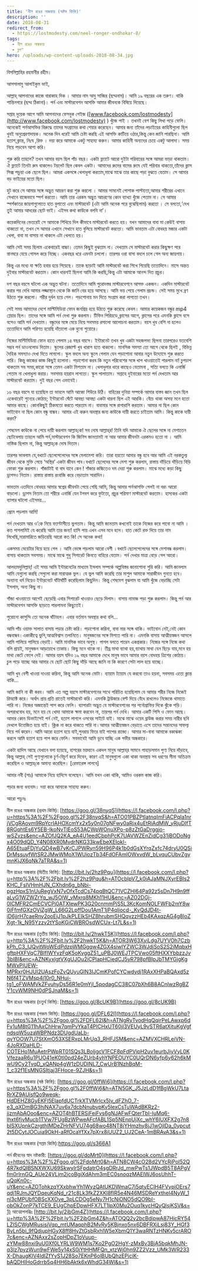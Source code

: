 ```yaml
---
title: 'নীল রঙের অন্ধকার (অষ্টম কিস্তি)'
description: ''
date: 2018-08-31
redirect_from:
  - https://lostmodesty.com/neel-ronger-ondhokar-8/
tags:
  - নীল রঙের অন্ধকার
  - ব্লগ"
hero: /uploads/wp-content-uploads-2018-08-34.jpg
---
```


বিসমিল্লাহির রহমানীর রহীম।

আসসালামু আলাইকুম ভাই,

আল্লাহ্‌ আপনাদের কাজে বারাকাহ দিক । আমার নাম আবু সাব্বির (ছদ্মনাম)। আমি ১৯ বছরের এক তরুণ। থাকি শান্তিনগরে (ছদ্ম ঠিকানা)। পর্ন এবং মাস্টারবেশন আসক্তি আমার জীবনকে বিষিয়ে দিয়েছে।

সপ্তাহ দুয়েক আগে আমি আপনাদের ফেসবুক পেইজ ([www.facebook.com/lostmodesty](http://www.facebook.com/lostmodesty) ) খুঁজে পাই । তখনই বেশ কিছু লিখা পড়ে ফেলি। অনেকেই পর্নআসক্তির বিরুদ্ধে তাদের সংগ্রামের কথা শেয়ার করেছেন। আমার জন্য তাঁদের লড়াইয়ের কাহিনীগুলো ছিল খুবই অনুপ্রেরণাদায়ক। অনেক দিন ধরেই আমি চেষ্টা করছি এই আসক্তি কাটিয়ে ওঠার,কিন্তু কেন জানি পারছিনা। আমি হতাশ,ক্লান্ত, নিঃস্ব ,রিক্ত । দয়া করে আমাকে একটু সাহায্য করুন। আমার কাহিনী অন্যদের চেয়ে একটু আলাদা। সময় নিয়ে পড়বেন আশা করি।

শুরু করি তাহলে? তখন আমার বয়স ছিল পাঁচ বছর। একটা ফ্ল্যাটে আরো দুইটা পরিবারের সঙ্গে আমরা ভাড়া থাকতাম। ঐ ফ্ল্যাটে তিনটা রুম থাকলেও টয়লেট ছিল কেবল একটা। আমাদের রুমের বামের রুমে যেই পরিবার থাকতো,তাঁদের ক্লাস সিক্স পড়ুয়া এক ছেলে ছিল। আমরা একসঙ্গে খেলাধুলা করতাম,মাঝে মাঝে তার কাছে পড়া বুঝতে যেতাম। সে আমার বড় ভাইয়ের মতো ছিল।

হুট করে সে আমার সঙ্গে অদ্ভুত আচরণ করা শুরু করলো । আমার সামনেই পোশাক পাল্টাতো,আমার শরীরের এখানে সেখানে বাজেভাবে স্পর্শ করতো। আমি তার এরকম অদ্ভুত আচরণের কোন ব্যাখ্যা খুঁজে পেতাম না। সে আমার স্পর্শকাতর জায়গাগুলোতে হাত বুলাতো এবং মাস্টারবেট (এটা আমি অনেক পরে বুঝেছিলাম) করতো । সে বলতো,‘দেখ তুই আমার আদরের ছোট ভাই। এইসব কথা কাউকে বলবি না’।

কয়েকদিনের ভেতরেই সে আমাকে শিখিয়ে দিল কীভাবে মাস্টারবেট করতে হয়। যখন আমাদের বাবা মা কেউই বাসায় থাকতো না, তখন সে আমার এখানে সেখানে হাত বুলিয়ে মাস্টারবেট করতো। আমি ভাবতাম এটা বোধহয় মজার একটা খেলা, বাবা মা বাসায় না থাকলে এটা খেলতে হয়।

আমি সেই সময় ছিলাম একেবারেই বাচ্চা। তেমন কিছুই বুঝতাম না। দেখতাম সে মাস্টারবেট করার কিছুক্ষণ পরে স্নানঘরে যেয়ে গোসল করে নিচ্ছে। একবছর ধরে এমনটা চললো। তারপর ওরা বাসা বদলে চলে গেল অন্য জায়গায়।

কিন্তু এর মধ্যে যা ক্ষতি হবার হয়ে গিয়েছে। তাকে ছাড়াই আমি মাস্টারবেট করা শিখে গিয়েছি ততোদিনে। মাসে অন্তত দুইবার মাস্টারবেট করতাম। কোন ধারনাই ছিলনা আমি কি করছি,কিন্তু এটা আমাকে আনন্দ দিত প্রচুর।

দশ বছর বয়সে ঘটলো এক অদ্ভুত ঘটনা। ততোদিনে আমি পুরোদস্তর মাস্টারবেশনে আসক্ত একজন। একদিন মাস্টারবেট করার পর দেখি আমার লজ্জাস্থান থেকে কি জানি বের হয়ে আসছে। আমি ভয় পেয়ে গেলাম প্রচন্ড। সেই সময় মুখে ব্রণ উঠতে শুরু করলো। শরীর দুর্বল হয়ে গেল। পড়শোনায় মন দিতে সংগ্রাম করা লাগতো তখন।

সেই সময় আমাদের দেশে মাল্টিমিডিয়া ফোন জনপ্রিয় হয়ে উঠতে শুরু করেছে কেবল। আমার কয়েকজন বন্ধুর mp4 প্লেয়ার ছিল। তাদের সঙ্গে আমি পর্ন দেখা শুরু করলাম। টিফিন পিরিয়ডে,ক্লাসের আগে, ক্লাসের পরে এমনকি ক্লাসে বসে বসেও আমি পর্ন দেখতাম। বন্ধুদের সঙ্গে মেয়ে নিয়ে সবসময় রসালো আলোচনা করতাম। বয়স খুব বেশি না হলেও ততোদিনে আমি পরিণত হয়েছি দাঁতালো এক বুনো শুয়োরে।

নিজের মাল্টিমিডিয়া ফোন হাতে পেলাম ১৪ বছর বয়সে। ইন্টারনেট তখন খুব একটা সহজলভ্য ছিলনা তারপরেও যতবেশি সম্ভব পর্ন ডাওনলোড দিতাম। স্কুলের রেজাল্ট খুব খারাপ হতে থাকলো। মানসিক সমস্যা তো আগে থেকে ছিলই , বিভিন্ন দৈহিক সমস্যাও দেখা দিতে লাগলো। স্কুল বদলে অন্য স্কুলে গেলাম যেন পড়াশোনা আবার নতুন উদ্যোমে শুরু করতে পারি। কিন্তু কাজের কাজ কিছুই হলোনা। পড়াশোনা করব কি নতুন পরিবেশের সঙ্গে খাপ খাওয়াতেই পারলাম না! চুপচাপ থাকতাম সব সময়,কারো সঙ্গে তেমন একটা মিশতাম না। খেলাধুলার ধারে কাছেও যেতামনা , সত্যি বলতে কি এনার্জি পেতাম না খেলাধুলা করার। সবসময় হয়রান লাগতো। স্কুল পালাতাম। সপ্তাহে দুইবারের মতো পর্ন দেখতাম আর মাস্টারবেট করতাম। দুই বছর গেল এভাবেই।

১৬ বছর বয়সে যা হয়েছিল তা ভাবলে আমি আজো শিউরে উঠি। বাহিরের দুনিয়া সম্পর্কে আমার বাস্তব জ্ঞান তখন ছিল একেবারেই শুন্যের কোঠায়; ইন্টারনেট ঘেঁটে আবছা আবছা একটা ধারনা ছিল এই আরকি। বেঁচে থাকা অসহ্য মনে হতো আমার কাছে। কোনকিছুই ঠিকমতো করতে পারতাম না। বাবামার সঙ্গে রাগারাগি করতাম। আমার না ছিল কোন ভাইবোন না ছিল কোন বন্ধু বান্ধব। আমার এই করুন অবস্থার জন্য কাউকে দায়ী করতে চাইতাম আমি। কিন্তু কাকে দায়ী করব?

শেষমেশ কাউকে না পেয়ে দায়ী করলাম আল্লাহ্‌কে! সব দোষ আল্লাহ্‌র! তিনি যদি আমাকে ঐ ছেলের সঙ্গে না মেশাতেন ছোটবেলায় তাহলে আমি পর্ন,মাস্টারবেশন কি জিনিস জানতামই না আর আমার জীবনটা এরকমও হতো না । আমি নাস্তিক ছিলাম না, কিন্তু আল্লাহ্‌কে দোষ দিতাম।

তারপর ভাবলাম যে,বখাটে ছেলেপেলেদের সঙ্গে মেলামেশা করি। তারা হয়তো আমার বন্ধু হবে আর আমি এই নরকতুল্য জীবন থেকে মুক্তি পেয়ে ‘অস্থির’ একটা জীবন পাব।বখাটে ছেলেদের সঙ্গে মেশা শুরু করলাম, রাস্তায় দাঁড়িয়ে দাঁড়িয়ে বিড়ি ফোকা শুরু করলাম। গাঁজাটাই বা বাদ যাবে কেন ! গাঁজার কল্কিতেও দম দেয়া শুরু করলাম। মাঝে মধ্যে কড়া কিছু ড্রাগসও নিতাম। রাস্তায় রাস্তায় রংবাজি করে বেড়াতাম সারাদিন।

ভাবতাম এতদিনে বোধহয় আমার স্বপ্নের জীবনটা পেয়ে গেছি আমি, কিন্তু আমার পর্নআসক্তি গেলই না বরং আরো বাড়লো। ড্রাগস নিতাম তো শরীরে এনার্জি যেন টগবগ করে ফুটতো, প্রচুর পরিমাণ মাস্টারবেট করতাম। হাস্যকর একটা ব্যাপার ঘটলো এইসময়...

প্রেমে পড়লাম আমি!

পর্ন দেখতাম আর ও’কে নিয়ে ফ্যাণ্টাসীতে ভুগতাম। কিন্তু আমি জানতাম কখনোই তাকে নিজের করে পাবো না আমি । কত পাগলামিই যে করেছি আমি তার জন্য! হাসি পায় এখন এসব মনে হলে। হাত কেটে রক্ত দিয়ে তার নাম লিখেছি,মারামারিতে জড়িয়েছি আরো কত কি! সে অনেক কথা!

একসময় মেয়েটার বিয়ে হয়ে গেল । আমি ভেঙ্গে পড়লাম আরো বেশী ।বখাটে ছেলেপেলেদের সঙ্গে মেশাবন্ধ করলাম। বাসায় থাকতাম সবসময়। মাঝে মাঝে শুধু সিগারেট কিনতে বাহিরে যেতাম। পর্ন দেখার মাত্রা বেড়ে গেল আরো।

আলহামদুলিল্লাহ্‌! এই সময় আমি ইন্টারনেটের মাধ্যমে ইসলাম সম্পর্কে অল্পবিস্তর জানাশোনা শুরি করি। আমি জানলাম আমি যেগুলো করছি সেগুলো করা মারাত্মক ভুল। যে ভুল আমি করেছি তার মাশুল আমাকে সারাজীবন গুনতে হবে। অন্যান্য ধর্ম নিয়েও ইন্টারনেটে ঘাঁটাঘাঁটি করেছিলাম কিছুদিন। কিন্তু শেষমেশ বুঝলাম যা আমি খুঁজে বেড়াচ্ছি সেটা ইসলাম, অন্য কিছু না।

গাঁজা খাওয়াতো আগেই ছেড়েছি এবার সিগারেট খাওয়াও ছেড়ে দিলাম। বাসায় নামাজ পড়া শুরু করলাম। কিন্তু পর্ন আর মাস্টারবেশন আসক্তি ছাড়তে পারলামনা কিছুতেই।

পুরোনো কাসুন্দি তো অনেক ঘাঁটাহল। এবার বর্তমান অবস্থার কথা বলি...

আমি পাঁচ ওয়াক্ত সালাত বাসায় পড়ার চেষ্টা করি। পড়াশোনা করিনা, বাবা মার সঙ্গে থাকি। ভাইবোন নেই,নেই কোন বন্ধবান্ধব।একাকীত্বে ভুগি,আত্মবিশ্বাস তলানিতে। মানুষজনের সঙ্গে মিশতে পারি না। এমনকি বাসায় আত্মীয়স্বজন আসলে আমি পালিয়ে পালিয়ে বেড়াই। আমি মানসিক ভাবে অসুস্থ। পাগল বলতে পারেন একপ্রকার। নিজের সঙ্গে নিজে কথা বলি প্রায়ই, মানুষজন আড়চোখে তাকায়। কিছু মনে থাকে না। তীব্র মাথা ব্যাথা হয়,ব্যাথায় মাথা যেন ছিড়ে যায়,মনে হয় মাথা কেটে ফেলে দেই। আমার বয়স যদিও ১৯ বছর আমাকে দেখে মানুষ ভাবে আমার বয়স বোধহয় ত্রিশের কোঠায়। চুল পড়ে যাচ্ছে আর আমার যে ছোট ছোট কিছু দাঁড়ি আছে জানি না কি কারণে সেটা লাল হয়ে যাচ্ছে।

আমি খুব বেশী খাওয়া দাওয়া করিনা, কিন্তু আমি অনেক মোটা। ব্যায়াম ট্যায়াম যে করবো তাও হয়না, সবসময় এতো ক্লান্ত থাকি...

আমি জানি না কী করব। আমি এত অল্প বয়সে মাস্টারবেশনের সাথে পরিচিত হয়েছিলাম যে আমার শরীর নিজে নিজেই রিঅ্যাক্ট করে। অর্থাৎ প্রায় প্রতি রাতেই মাস্টারবেট করি। এমনকি ট্রাউজার বেল্ট দিয়ে বেঁধে রাখলেও নিজেকে থামাতে পারি না। নিজের অজান্তেই পাপ করে ফেলি। ব্যাপারটা অদ্ভুত যে মাস্টারবেশনের পর পর্নোগ্রাফির দিকে ঝুঁকে পড়ি। অপরাধবোধ হয়, মনে হয় যে খোদা আমাকে ক্ষমা করবেন না, তারপর পর্ন দেখি। আমার একটি পিসি ও ফোন আছে। আমার কোন ডিভাইসেই পর্ন নেই, হতাশ লাগলে ওসবের সাইটে যাই। মাঝে মাঝে ওয়েব ব্রাউজ করার সময় নারীর ছবি দেখলে উত্তেজিত হয়ে যাই। ক্লিক না করে থাকতে পারি না।আমার আত্মীয়স্বজন বেড়াতে এসে তাদের সন্তানদের সাফল্য নিয়ে গর্ব করেন। আমি আরো হতাশ হয়ে যাই,পুনরায় ফিরে যাই পাপের রাজ্যে। আমার মা-বাবা আমাকে বকাঝকা করলে আমি হতাশ হয়ে পাপ করে ফেলি। সবভাবেই আমি ডুবে যাচ্ছি এক গভীর অন্ধকারে।

একটা হাদিস আছে যেখানে বলা হয়েছে, হাশরের ময়দানে একদল মানুষ আল্লাহ্‌র সামনে পাহাড়সমান পুণ্য নিয়ে দাঁড়াবে, কিন্তু আল্লাহ্‌ সেই পুণ্যগুলোকে চূর্ণ-বিচূর্ণ করে দিবেন, কারণ এই মানুষগুলো একা থাকা অবস্থায় সব ধরণের সীমা অতিক্রম করেছিল ও আল্লাহ্‌কে অমান্য করেছিল। \[রেফারেন্স লাগবে]

আমার নবী (সাঃ) আমাকে নিয়ে হাদিসে বলেছেন। আমি যখন একা থাকি, আমিও ওরকম কাজ করি।

পড়ার জন্য ধন্যবাদ। দয়া করে আমাকে সাহায্য করুন।

আরো পড়ুনঃ

নীল রঙের অন্ধকার (প্রথম কিস্তি): [https://goo.gl/38nyqS](https://l.facebook.com/l.php?u=https%3A%2F%2Fgoo.gl%2F38nyqS&h=ATO01PBZPtIatnqImFiACPqIa1nrjVCgRAovm9RpYcrIAHOXcmYx2x5y0n07gNFwy0aRjx4uEtRiAdMW_yRjuDIfT8RGqhtEs6Y5EB-IkoNvTlEoS53ACWpWOnuXPo-p8zZtGaDrggjo-wSZvzs&enc=AZOfJQ2KA_eA4U1eedCbphPcK7UAVWZEnZidCg31jBODoNgx4O09dQD_Y4N08XR0MvdrNKG33kwEbeXEIokl-A65EtuaFDjYuQD4wB7yKrCJPWRyn59H96P4k1b0dGsXYrqZxfc74dryU0QSiDrMssuyfWtSR2JMwWMoX1WUiozTb34FdOFAmlOWxvdW_bLvquCUbvZgymnKjJX6qNk7aTRA&s=1)

নীল রঙের অন্ধকার (দ্বিতীয় কিস্তি): [http://bit.ly/2hz9Pqu](https://l.facebook.com/l.php?u=http%3A%2F%2Fbit.ly%2F2hz9Pqu&h=ATOcblpV7_k0iAJaMNJXyrEBIs2KHC_FsIVHmHJN_CXhdn6g_bNbi-pgzHpxS1nUuRegVxN7vOfxTcdCs74pqBtQC71VCZHI64Pa92z5sDn7H9n9ffaLyG1WZWZrYq_wJ5OlW_vMxrq8MKh11HU&enc=AZO2DGj-0lCMFR2CmECVCPj0ATXIewPK3G20cnmmPjS5L3KcKomNOLFWFb2mY8w0jFfmfGXzOVjZgW_L66G2LpffDou1AmT1jP4qIiocd-_KvQdJD4t-iD6jjrH7caeRny2ooEjJ1pJkPLEIkSHZBhrubmSHQqvzzHEb4KAxqzAG4g8loZXgt-1k_N95Yzzv2tYSoKGiCWBROsdWCUx-Lt7L&s=1)

নীল রঙের অন্ধকার (তৃতীয় কিস্তি): [http://bit.ly/2hwkT5K](https://l.facebook.com/l.php?u=http%3A%2F%2Fbit.ly%2F2hwkT5K&h=ATOR3W63XyiLdg7UYVOh7CzbkPh_C3_IJQvjtWoWEdPdzpWMGgqw4ZGX4siwlYZWC3WJdjSoS2S2jMqbxHgftpHXFVqC7BIfIWYvzFqK5oKvggZ51_uPBJ0WEJTPCVwo05ftHXXYbbzzJv3bIBI&enc=AZNKyxlgtVXgUJOu2iCPlapHCiedCJ5yR798pfBIpJbTMYGjgKgMWxPIUEW-MPRxr0HJUI2UAszFoZvQUyuGlN3IJCmKPofCYCwdydj1RAxXHPaBQAxd5zN6f4TZVMsp4j10r0_NHui-tg1_oFWAMVkZFvuhyDs56R1e0mYjl_5podagCC38C07bXh6B8ACnlwzRgBZY1cvWM9NH0dPSJnaM&s=1)

নীল রঙের অন্ধকার (চতুর্থ কিস্তি): [https://goo.gl/8cUK9B](https://goo.gl/8cUK9B)

নীল রঙের অন্ধকার (পঞ্চম কিস্তি): [https://goo.gl/DFL62I](https://l.facebook.com/l.php?u=https%3A%2F%2Fgoo.gl%2FDFL62I&h=ATNgRyTvodHqQqirPeLAwxp6dFv1uM8tG11hAxChHrw7qmPvYkaT4PICHxUT60jI3VEUyL9vSTR6atXituKgVgfndsqW5uzaWBPNdz3DUgdUaLb-qvYOOW7U7StXmO53XSERxpLMrUq3_RHFJSM&enc=AZMVXCHRLeiVN-4JoRXDaHLD-COTEHo1MuAetrPWpRT01SQs3LBoljgcV1FCF8pFdPVjpH2uv1eurbJjyVyL0KVfezaaR6u1PUO41eK0tI0pd24eZUrb4yhYNPEOUYC0UQrDN6yfp6y62h6kMwU9Cy2TvqD_xQANp4gW1zDUDINL7_CwUrB1NzhBqM-1_c32f1EsMNGSItjaj3FHoce-9ZJH&s=1)

নীল রঙের অন্ধকার (ষষ্ঠ কিস্তি): [https://goo.gl/0ffWi6](https://l.facebook.com/l.php?u=https%3A%2F%2Fgoo.gl%2F0ffWi6&h=ATN5GK_J5JzLdD1fBgWkU7LtaRrXZ9AUisfQo9weqk-HdDEHZ8GyEKFl5ElapfdUCTrkXTVMrIcx5Iv_dFZhO_7-e3_qXDmBG3hjNAX7uv6x7dcbNnubvpKv5lexCsTuWAdBKRz2-jjzmAbAOoo&enc=AZOT4hBTERSiFeiFvs6gNJAFwFQterTbI-IuMq6-lhxt6fjvMucb1TVw7FUgBzWPweAFcfABL1Sp5NEnpUjXc_whY6IUXFX2g7n8bISXUpnkCzrgthIMDeZHrNFVU74g68wo48NT8jYHmzhy8jJ1wOjIDa_0ypcut2t5DCytJOCuia9OkH-aRfOcaYfXx7pXrx8iUUZ2_UJ2CeA-1mBRAvA3&s=1)

নীল রঙের অন্ধকার (সপ্তম কিস্তি):https://goo.gl/s366A1

পর্ন জীবনের স্বাদ নষ্টকারী: [https://goo.gl/doMrt0](https://l.facebook.com/l.php?u=https%3A%2F%2Fgoo.gl%2FdoMrt0&h=ATN8CW4cO28d2VYcRiPoI52Q4R7kdQIBSNXWXU69SkwyIrSFpdatrO4sgDRrJd_mwPwTs1JWpdB5T8APgVfm0rIrnGQ_AUe24VLjm2jcoBgiXdAhm3mEC0snoqzMAElWJ6osUhhT-uQqKn0c-uY&enc=AZOTohkzqYXxbhwYh1WyzQAtUKDWmaC7i5qtyEClH4FVypiOErs7qdj1RJmJQYDqeuKqNd_r21c8Lk3fkZ2XKl8fIR5e4N46MSDReYxtheI4NyW_1nl3cMPUbfOBScXXOve_3pLCDOg5eNy7H1cNiONO5dQO9bI-obOkZonP7kTCE9_EUgChpEDpwHFX7LT1lpX0Mu2Ouq1kycHQyQlsjKSV&s=1) আত্মোপলব্ধিঃ [http://bit.ly/2ibGm4Z](https://l.facebook.com/l.php?u=http%3A%2F%2Fbit.ly%2F2ibGm4Z&h=ATOQQ2y2bcBdipwA87HicRY54LZISCWgMRusisjVqp_mtUMaqphB2MvRy5KBjnxo5nx6DBFRXiLsj83Y_HGf3BvLn5bi_9fQdjupHGyX8ff8HyZtGsbRxhlW5eXbmQ1Y3waRNTzHNKv5crARO7c&enc=AZNAxx2sZopHDpZ1oVuup-zYMw88nxi9uU0Xf0LYRLW9WM1s7Ko2PgO2HgY-zMxBv3BjA5bqkMhJN-q3lz7pyzWun9wFWe5y14xS0jYtHHMFQn_xtzWj0hn9ZZ2Vzz_UMk3WR233X-DhaugKlV4ldIZfYvS1J28So7EKnP6olBUbQhzEPjciK-bAQDHIHoGdrrb5q4HH6bAktk6xWhdG34Wl&s=1)
